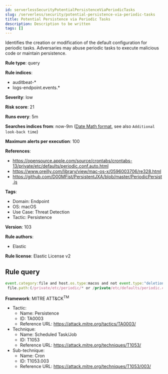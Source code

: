 ```yaml
---
id: serverlessSecurityPotentialPersistenceViaPeriodicTasks
slug: /serverless/security/potential-persistence-via-periodic-tasks
title: Potential Persistence via Periodic Tasks
description: Description to be written
tags: []
---
```


<div id="potential-persistence-via-periodic-tasks"></div>

Identifies the creation or modification of the default configuration for periodic tasks. Adversaries may abuse periodic tasks to execute malicious code or maintain persistence.

**Rule type**: query

**Rule indices**: 

* auditbeat-*
* logs-endpoint.events.*

**Severity**: low

**Risk score**: 21

**Runs every**: 5m

**Searches indices from**: now-9m ([Date Math format](((ref))/common-options.html#date-math), see also <DocLink id="serverlessSecurityRulesUiCreate" section="set-the-rules-schedule">`Additional look-back time`</DocLink>)

**Maximum alerts per execution**: 100

**References**: 

* https://opensource.apple.com/source/crontabs/crontabs-13/private/etc/defaults/periodic.conf.auto.html
* https://www.oreilly.com/library/view/mac-os-x/0596003706/re328.html
* https://github.com/D00MFist/PersistentJXA/blob/master/PeriodicPersist.js

**Tags**: 

* Domain: Endpoint
* OS: macOS
* Use Case: Threat Detection
* Tactic: Persistence

**Version**: 103

**Rule authors**: 

* Elastic

**Rule license**: Elastic License v2

## Rule query

```js
event.category:file and host.os.type:macos and not event.type:"deletion" and
 file.path:(/private/etc/periodic/* or /private/etc/defaults/periodic.conf or /private/etc/periodic.conf)

```

**Framework**: MITRE ATT&CK<sup>TM</sup>

* Tactic:
    * Name: Persistence
    * ID: TA0003
    * Reference URL: https://attack.mitre.org/tactics/TA0003/
* Technique:
    * Name: Scheduled Task/Job
    * ID: T1053
    * Reference URL: https://attack.mitre.org/techniques/T1053/
* Sub-technique:
    * Name: Cron
    * ID: T1053.003
    * Reference URL: https://attack.mitre.org/techniques/T1053/003/

